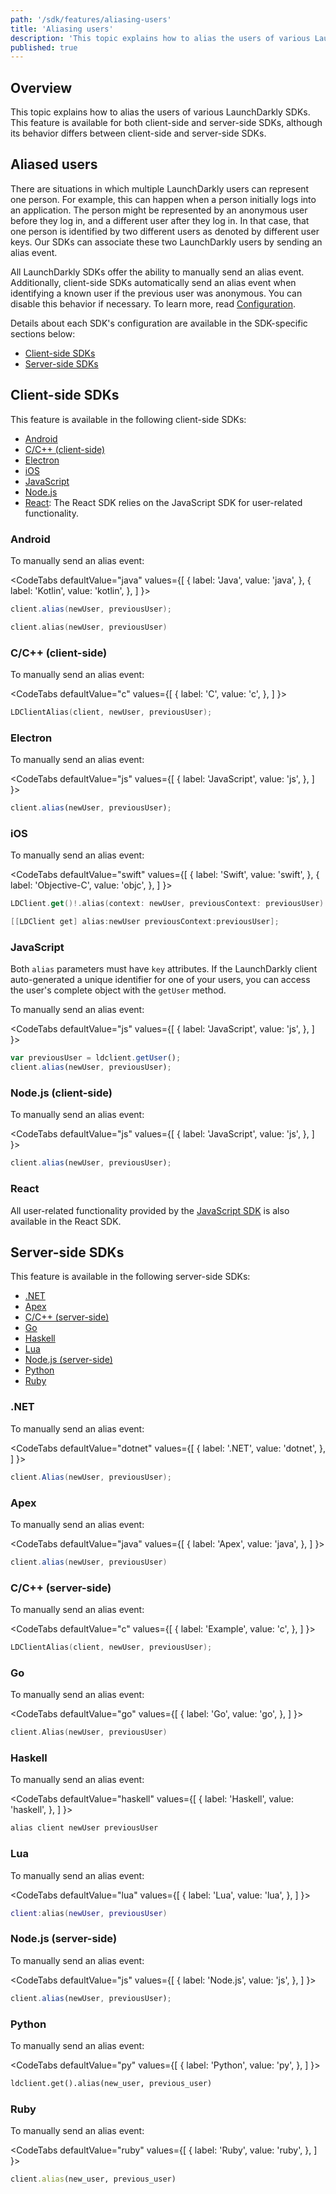```yaml
---
path: '/sdk/features/aliasing-users'
title: 'Aliasing users'
description: 'This topic explains how to alias the users of various LaunchDarkly SDKs, both client- and server-side.'
published: true
---
```


## Overview

This topic explains how to alias the users of various LaunchDarkly SDKs. This feature is available for both client-side and server-side SDKs, although its behavior differs between client-side and server-side SDKs.

## Aliased users

There are situations in which multiple LaunchDarkly users can represent one person. For example, this can happen when a person initially logs into an application. The person might be represented by an anonymous user before they log in, and a different user after they log in. In that case, that one person is identified by two different users as denoted by different user keys. Our SDKs can associate these two LaunchDarkly users by sending an alias event.

All LaunchDarkly SDKs offer the ability to manually send an alias event. Additionally, client-side SDKs automatically send an alias event when identifying a known user if the previous user was anonymous. You can disable this behavior if necessary. To learn more, read [Configuration](/sdk/features/config).

Details about each SDK's configuration are available in the SDK-specific sections below:

* [Client-side SDKs](#client-side-sdks)
* [Server-side SDKs](#server-side-sdks)

## Client-side SDKs

This feature is available in the following client-side SDKs:

* [Android](#android)
* [C/C++ (client-side)](#cc-client-side)
* [Electron](#electron)
* [iOS](#ios)
* [JavaScript](#javascript)
* [Node.js](#nodejs-client-side)
* [React](#javascript): The React SDK relies on the JavaScript SDK for user-related functionality.

### Android

To manually send an alias event:

<CodeTabs
  defaultValue="java"
  values={[
    { label: 'Java', value: 'java', },
    { label: 'Kotlin', value: 'kotlin', },
  ]
}>
<CodeTabItem value="java">

```java
client.alias(newUser, previousUser);
```

</CodeTabItem>
<CodeTabItem value="kotlin">

```kotlin
client.alias(newUser, previousUser)
```
</CodeTabItem>
</CodeTabs>

### C/C++ (client-side)

To manually send an alias event:

<CodeTabs
  defaultValue="c"
  values={[
    { label: 'C', value: 'c', },
  ]
}>
<CodeTabItem value="c">

```c
LDClientAlias(client, newUser, previousUser);
```

</CodeTabItem>
</CodeTabs>

### Electron

To manually send an alias event:

<CodeTabs
  defaultValue="js"
  values={[
    { label: 'JavaScript', value: 'js', },
  ]
}>
<CodeTabItem value="js">

```js
client.alias(newUser, previousUser);
```

</CodeTabItem>
</CodeTabs>

### iOS

To manually send an alias event:

<CodeTabs
  defaultValue="swift"
  values={[
    { label: 'Swift', value: 'swift', },
    { label: 'Objective-C', value: 'objc', },
  ]
}>
<CodeTabItem value="swift">

```swift
LDClient.get()!.alias(context: newUser, previousContext: previousUser)
```

</CodeTabItem>
<CodeTabItem value="objc">

```objectivec
[[LDClient get] alias:newUser previousContext:previousUser];
```
</CodeTabItem>
</CodeTabs>

### JavaScript

Both `alias` parameters must have `key` attributes. If the LaunchDarkly client auto-generated a unique identifier for one of your users, you can access the user's complete object with the `getUser` method.

To manually send an alias event:

<CodeTabs
  defaultValue="js"
  values={[
    { label: 'JavaScript', value: 'js', },
  ]
}>
<CodeTabItem value="js">

```js
var previousUser = ldclient.getUser();
client.alias(newUser, previousUser);
```

</CodeTabItem>
</CodeTabs>

### Node.js (client-side)

To manually send an alias event:

<CodeTabs
  defaultValue="js"
  values={[
    { label: 'JavaScript', value: 'js', },
  ]
}>
<CodeTabItem value="js">

```js
client.alias(newUser, previousUser);
```

</CodeTabItem>
</CodeTabs>

### React

All user-related functionality provided by the [JavaScript SDK](#javascript) is also available in the React SDK.

## Server-side SDKs

This feature is available in the following server-side SDKs:

* [.NET](#net)
* [Apex](#apex)
* [C/C++ (server-side)](#cc-server-side)
* [Go](#go)
* [Haskell](#haskell)
* [Lua](#lua)
* [Node.js (server-side)](#nodejs-server-side)
* [Python](#python)
* [Ruby](#ruby)

### .NET

To manually send an alias event:

<CodeTabs
  defaultValue="dotnet"
  values={[
    { label: '.NET', value: 'dotnet', },
  ]
}>
<CodeTabItem value="dotnet">

```csharp
client.Alias(newUser, previousUser);
```

</CodeTabItem>
</CodeTabs>

### Apex

To manually send an alias event:

<CodeTabs
  defaultValue="java"
  values={[
    { label: 'Apex', value: 'java', },
  ]
}>
<CodeTabItem value="java">

```java
client.alias(newUser, previousUser)
```

</CodeTabItem>
</CodeTabs>

### C/C++ (server-side)

To manually send an alias event:

<CodeTabs
  defaultValue="c"
  values={[
    { label: 'Example', value: 'c', },
  ]
}>
<CodeTabItem value="c">

```c
LDClientAlias(client, newUser, previousUser);
```

</CodeTabItem>
</CodeTabs>

### Go

To manually send an alias event:

<CodeTabs
  defaultValue="go"
  values={[
    { label: 'Go', value: 'go', },
  ]
}>
<CodeTabItem value="go">

```go
client.Alias(newUser, previousUser)
```

</CodeTabItem>
</CodeTabs>

### Haskell

To manually send an alias event:

<CodeTabs
  defaultValue="haskell"
  values={[
    { label: 'Haskell', value: 'haskell', },
  ]
}>
<CodeTabItem value="haskell">

```haskell
alias client newUser previousUser
```

</CodeTabItem>
</CodeTabs>

### Lua

To manually send an alias event:

<CodeTabs
  defaultValue="lua"
  values={[
    { label: 'Lua', value: 'lua', },
  ]
}>
<CodeTabItem value="lua">

```lua
client:alias(newUser, previousUser)
```

</CodeTabItem>
</CodeTabs>

### Node.js (server-side)

To manually send an alias event:

<CodeTabs
  defaultValue="js"
  values={[
    { label: 'Node.js', value: 'js', },
  ]
}>
<CodeTabItem value="js">

```js
client.alias(newUser, previousUser);
```

</CodeTabItem>
</CodeTabs>

### Python

To manually send an alias event:

<CodeTabs
  defaultValue="py"
  values={[
    { label: 'Python', value: 'py', },
  ]
}>
<CodeTabItem value="py">

```py
ldclient.get().alias(new_user, previous_user)
```

</CodeTabItem>
</CodeTabs>

### Ruby

To manually send an alias event:

<CodeTabs
  defaultValue="ruby"
  values={[
    { label: 'Ruby', value: 'ruby', },
  ]
}>
<CodeTabItem value="ruby">

```ruby
client.alias(new_user, previous_user)
```

</CodeTabItem>
</CodeTabs>
